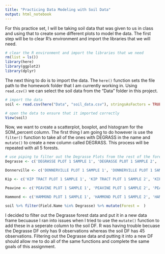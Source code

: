 ```yaml
---
title: "Practicing Data Modeling with Soil Data"
output: html_notebook
---
```


For this practice set, I will be taking soil data that was given to us in class and using that to create some different plots to model the data. The first step will be to clear R's environment and import the libraries that we will need.

```r
# clear the R environment and import the libraries that we need
rm(list = ls())
library(here)
library(ggplot2)
library(dplyr)
```

The next thing to do is to import the data.  The `here()` function sets the file path to the homework folder that I am currently working in.  Using `read.csv()` we can select the soil data from the "Data" folder in this project. 

```r
# import the data 
soil <- read.csv(here("Data", "soil_data.csv"), stringsAsFactors = TRUE)

# open the data to ensure that it imported correctly
View(soil)
```

Now, we want to create a scatterplot, boxplot, and histogram for the SOM_percent column. The first thing I am going to do however is use the `filter()` function to take all of the ones with DEGRASS in the name and `mutate()` to create a new column called DEGRASS.  This process will be repeated with all 5 forests.

```r
# use piping to filter out the Degrasse Plots from the rest of the forest data name and make those samples into a new dataframe
Degrasse <- c('DEGRASSE PLOT 1 SAMPLE 1', 'DEGRASSE PLOT 1 SAMPLE 2', 'DEGRASSE PLOT 1 SAMPLE 3', 'DEGRASSE PLOT 2 SAMPLE 1','DEGRASSE PLOT 2 SAMPLE 2', 'DEGRASSE PLOT 2 SAMPLE 3', 'DEGRASSE PLOT 3 SAMPLE 1', 'DEGRASSE PLOT 3 SAMPLE 2', 'DEGRASSE PLOT 3 SAMPLE 3')

Donnerville <- c('DONNERVILLE PLOT 1 SAMPLE 1', 'DONNERVILLE PLOT 1 SAMPLE 2', 'DONNERVILLE PLOT 1 SAMPLE 3', 'DONNERVILLE PLOT 2 SAMPLE 1','DONNERVILLE PLOT 2 SAMPLE 2', 'DONNERVILLE PLOT 2 SAMPLE 3', 'DONNERVILLE PLOT 3 SAMPLE 1', 'DONNERVILLE PLOT 3 SAMPLE 2', 'DONNERVILLE PLOT 3 SAMPLE 3')

Kip <- c('KIP TRACT PLOT 1 SAMPLE 1', 'KIP TRACT PLOT 1 SAMPLE 2', 'KIP TRACT PLOT 1 SAMPLE 3', 'KIP TRACT PLOT 2 SAMPLE 1','KIP TRACT PLOT 2 SAMPLE 2', 'KIP TRACT PLOT 2 SAMPLE 3', 'KIP TRACT PLOT 3 SAMPLE 1', 'KIP TRACT PLOT 3 SAMPLE 2', 'KIP TRACT PLOT 3 SAMPLE 3')

Peavine <- c('PEAVINE PLOT 1 SAMPLE 1', 'PEAVINE PLOT 1 SAMPLE 2', 'PEAVINE PLOT 1 SAMPLE 3', 'PEAVINE PLOT 2 SAMPLE 1','PEAVINE PLOT 2 SAMPLE 2', 'PEAVINE PLOT 2 SAMPLE 3', 'PEAVINE PLOT 3 SAMPLE 1', 'PEAVINE PLOT 3 SAMPLE 2', 'PEAVINE PLOT 3 SAMPLE 3')

Hammond <- c('HAMMOND PLOT 1 SAMPLE 1', 'HAMMOND PLOT 1 SAMPLE 2', 'HAMMOND PLOT 1 SAMPLE 3', 'HAMMOND PLOT 2 SAMPLE 1','HAMMOND PLOT 2 SAMPLE 2', 'HAMMOND PLOT 2 SAMPLE 3', 'HAMMOND PLOT 3 SAMPLE 1', 'HAMMOND PLOT 3 SAMPLE 2', 'HAMMOND PLOT 3 SAMPLE 3')

soil %>% filter(Field.Name %in% Degrasse) %>% mutate(Forest =  )
```

I decided to filter out the Degrasse forest data and put it in a new data frame becuause I ran into issues when I tried to use the `mutate()` function to add these in a seperate column to the soil DF.  R was having trouble becuase the Degrasse DF only has 9 observations whereas the soil DF has 45 observations.  Filtering out the Degrasse data and putting it into a new DF should allow me to do all of the same functions and complete the same goals of this assignment.
